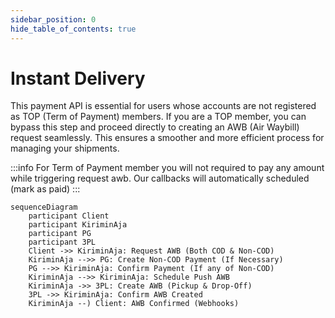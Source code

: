 ```yaml
---
sidebar_position: 0
hide_table_of_contents: true
---
```




# Instant Delivery

This payment API is essential for users whose accounts are not registered as TOP (Term of Payment) members. If you are a TOP member, you can bypass this step and proceed directly to creating an AWB (Air Waybill) request seamlessly. This ensures a smoother and more efficient process for managing your shipments.

:::info
For Term of Payment member you will not required to pay any amount while triggering request awb. Our callbacks will automatically scheduled (mark as paid)
:::

```mermaid
sequenceDiagram
    participant Client
    participant KiriminAja
    participant PG
    participant 3PL
    Client ->> KiriminAja: Request AWB (Both COD & Non-COD)
    KiriminAja -->> PG: Create Non-COD Payment (If Necessary)
    PG -->> KiriminAja: Confirm Payment (If any of Non-COD)
    KiriminAja -->> KiriminAja: Schedule Push AWB
    KiriminAja ->> 3PL: Create AWB (Pickup & Drop-Off)
    3PL ->> KiriminAja: Confirm AWB Created
    KiriminAja --) Client: AWB Confirmed (Webhooks)

```


<DocCardList items={useCurrentSidebarCategory().items} />
